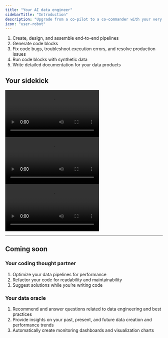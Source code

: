 ```yaml
---
title: "Your AI data engineer"
sidebarTitle: "Introduction"
description: "Upgrade from a co-pilot to a co-commander with your very own sidekick."
icon: "user-robot"
---
```



1. Create, design, and assemble end-to-end pipelines
1. Generate code blocks
1. Fix code bugs, troubleshoot execution errors, and resolve production issues
1. Run code blocks with synthetic data
1. Write detailed documentation for your data products

<ProOnly source="pipeline-dependencies" />

## Your sidekick

<AccordionGroup>
<Accordion title="Build pipelines" icon="screwdriver-wrench" defaultOpen>
<Frame>
  <video
    controls
    className="w-full aspect-video"
    src="https://github.com/user-attachments/assets/91cb0817-4840-4757-a80a-91253465379d"
  >
  </video>
</Frame>

</Accordion>
<Accordion title="Write code" icon="keyboard" defaultOpen>

<Frame>
  <video
    controls
    className="w-full aspect-video"
    src="https://github.com/user-attachments/assets/18061adb-3db5-4107-a58a-9d9d4b046f00"
  >
  </video>
</Frame>
</Accordion>
<Accordion title="Fix errors" icon="bug-slash" defaultOpen>

<Frame>
  <video
    controls
    className="w-full aspect-video"
    src="https://github.com/user-attachments/assets/6f57f7f6-a9ae-4419-b028-4c2791c078a5"
  >
  </video>
</Frame>
</Accordion>
</AccordionGroup>

---

## Coming soon

### Your coding thought partner

1. Optimize your data pipelines for performance
1. Refactor your code for readability and maintainability
1. Suggest solutions while you’re writing code

### Your data oracle

1. Recommend and answer questions related to data engineering and best practices
1. Provide insights on your past, present, and future data creation and performance trends
1. Automatically create monitoring dashboards and visualization charts
